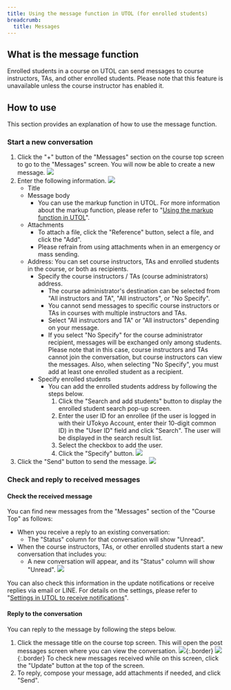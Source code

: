 ```yaml
---
title: Using the message function in UTOL (for enrolled students)
breadcrumb:
  title: Messages
---
```


## What is the message function

Enrolled students in a course on UTOL can send messages to course instructors, TAs, and other enrolled students. Please note that this feature is unavailable unless the course instructor has enabled it.

## How to use

This section provides an explanation of how to use the message function.

### Start a new conversation

1. Click the "+" button of the "Messages" section on the course top screen to go to the "Messages" screen. You will now be able to create a new message. 
   ![](course-top.png)
2. Enter the following information.
   ![](message-create.png)
    * Title
    * Message body
      * You can use the markup function in UTOL. For more information about the markup function, please refer to "[Using the markup function in UTOL](../../markup/)".
    * Attachments
      * To attach a file, click the "Reference" button, select a file, and click the "Add".
      * Please refrain from using attachments when in an emergency or mass sending.
    * Address: You can set course instructors, TAs and enrolled students in the course, or both as recipients.
      * Specify the course instructors / TAs (course administrators) address.
        * The course administrator's destination can be selected from "All instructors and TA", "All instructors", or "No Specify".
        * You cannot send messages to specific course instructors or TAs in courses with multiple instructors and TAs.
        * Select "All instructors and TA" or "All instructors" depending on your message.    
        * If you select "No Specify" for the course administrator recipient, messages will be exchanged only among students. Please note that in this case, course instructors and TAs cannot join the conversation, but course instructors can view the messages. Also, when selecting "No Specify", you must add at least one enrolled student as a recipient.
      * Specify enrolled students
        * You can add the enrolled students address by following the steps below.
          1. Click the "Search and add students" button to display the enrolled student search pop-up screen.
          2. Enter the user ID for an enrollee (if the user is logged in with their UTokyo Account, enter their 10-digit common ID) in the "User ID" field and click "Search".  The user will be displayed in the search result list. 
          3. Select the checkbox to add the user.
          4. Click the "Specify" button.
       ![](message-to-enrolled-students.png)
3. Click the "Send" button to send the message.
   ![](message-sending.png)

### Check and reply to received messages

#### Check the received message

You can find new messages from the "Messages" section of the "Course Top" as follows:
* When you receive a reply to an existing conversation:
  * The "Status" column for that conversation will show "Unread".
* When the course instructors, TAs, or other enrolled students start a new conversation that includes you:
  * A new conversation will appear, and its "Status" column will show "Unread".
![](message-status.png)

You can also check this information in the update notifications or receive replies via email or LINE. For details on the settings, please refer to "[Settings in UTOL to receive notifications](../../notification/)".

#### Reply to the conversation

You can reply to the message by following the steps below.
1. Click the message title on the course top screen. This will open the post messages screen where you can view the conversation.
   ![](message-title.png){:.border}
   ![](response-create.png){:.border}
   To check new messages received while on this screen, click the "Update" button at the top of the screen.
2. To reply, compose your message, add attachments if needed, and click "Send".
